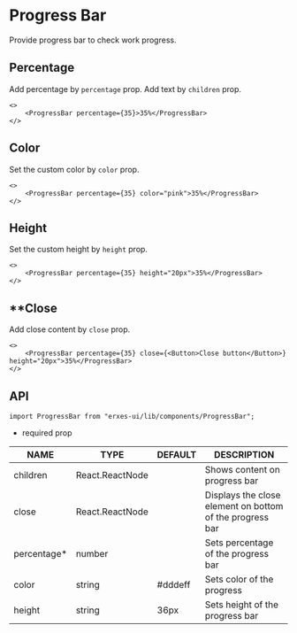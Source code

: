 
<HeroPattern />

# Progress Bar
Provide progress bar to check work progress.

## **Percentage**
Add percentage by `percentage` prop. Add text by `children` prop.

```tsx
<>
	<ProgressBar percentage={35}>35%</ProgressBar>
</>
```

## **Color**
Set the custom color by `color` prop.

```tsx
<>
	<ProgressBar percentage={35} color="pink">35%</ProgressBar>
</>
```

## **Height**
Set the custom height by `height` prop.

```tsx
<>
	<ProgressBar percentage={35} height="20px">35%</ProgressBar>
</>
```

## **Close
Add close content by `close` prop.

```tsx
<>
	<ProgressBar percentage={35} close={<Button>Close button</Button>} height="20px">35%</ProgressBar>
</>
```

## **API**

```tsx
import ProgressBar from "erxes-ui/lib/components/ProgressBar";
```
* required prop

| NAME | TYPE | DEFAULT | DESCRIPTION |
| ---| --- | ---| --- |
| children | React.ReactNode |  | Shows content on progress bar |
| close	 | React.ReactNode	 |  | Displays the close element on bottom of the progress bar |
| percentage* | number| | Sets percentage of the progress bar |
| color | string | #dddeff	 | Sets color of the progress |
| height | string | 36px | Sets height of the progress bar |